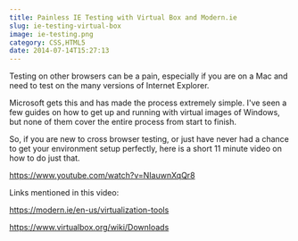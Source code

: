 ```yaml
---
title: Painless IE Testing with Virtual Box and Modern.ie
slug: ie-testing-virtual-box
image: ie-testing.png
category: CSS,HTML5
date: 2014-07-14T15:27:13
---
```


Testing on other browsers can be a pain, especially if you are on a Mac and need to test on the many versions of Internet Explorer.

Microsoft gets this and has made the process extremely simple. I've seen a few guides on how to get up and running with virtual images of Windows, but none of them cover the entire process from start to finish.

So, if you are new to cross browser testing, or just have never had a chance to get your environment setup perfectly, here is a short 11 minute video on how to do just that.

https://www.youtube.com/watch?v=NIauwnXqQr8

Links mentioned in this video:

<a href="https://modern.ie/en-us/virtualization-tools">https://modern.ie/en-us/virtualization-tools</a>

<a href="https://www.virtualbox.org/wiki/Downloads">https://www.virtualbox.org/wiki/Downloads</a>
